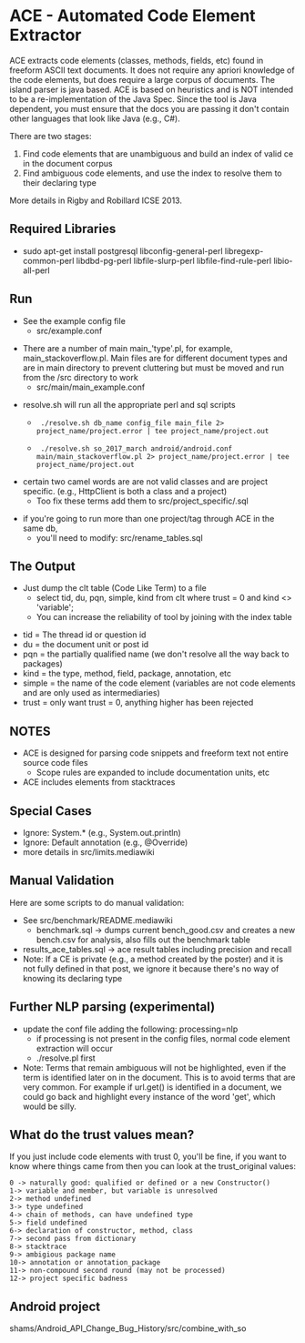=ACE - Automated Code Element Extractor=

ACE extracts code elements (classes, methods, fields, etc) found in freeform ASCII text documents. It does not require any apriori knowledge of the code elements, but does require a large corpus of documents. The island parser is java based. ACE is based on heuristics and is NOT intended to be a re-implementation of the Java Spec. Since the tool is Java dependent, you must ensure that the docs you are passing it don't contain other languages that look like Java (e.g., C#).
 
There are two stages:
# Find code elements that are unambiguous and build an index of valid ce in the document corpus
# Find ambiguous code elements, and use the index to resolve them to their declaring type

More details in Rigby and Robillard ICSE 2013.

==Required Libraries==

* sudo apt-get install postgresql libconfig-general-perl libregexp-common-perl libdbd-pg-perl libfile-slurp-perl libfile-find-rule-perl libio-all-perl

==Run==

* See the example config file
** src/example.conf

*There are a number of main main_'type'.pl, for example, main_stackoverflow.pl. Main files are for different document types and are in main directory to prevent cluttering but must be moved and run from the /src directory to work
**src/main/main_example.conf

* resolve.sh will run all the appropriate perl and sql scripts 
** <pre> ./resolve.sh db_name config_file main_file 2> project_name/project.error | tee project_name/project.out </pre>
** <pre> ./resolve.sh so_2017_march android/android.conf main/main_stackoverflow.pl 2> project_name/project.error | tee project_name/project.out </pre>


* certain two camel words are are not valid classes and are project specific. (e.g., HttpClient is both a class and a project)
** Too fix these terms add them to src/project_specific/<project_name>.sql 

* if you're going to run more than one project/tag through ACE in the same db,
** you'll need to modify: src/rename_tables.sql 



==The Output==
*Just dump the clt table (Code Like Term) to a file
** select tid, du, pqn, simple, kind from clt where trust = 0 and kind <> 'variable';
** You can increase the reliability of tool by joining with the index table 

* tid = The thread id or question id
* du = the document unit or post id
* pqn = the partially qualified name (we don't resolve all the way back to packages)
* kind = the type, method, field, package, annotation, etc
* simple = the name of the code element (variables are not code elements and are only used as intermediaries)
* trust = only want trust = 0, anything higher has been rejected


==NOTES==

* ACE is designed for parsing code snippets and freeform text not entire source code files
** Scope rules are expanded to include documentation units, etc
* ACE includes elements from stacktraces

== Special Cases ==
* Ignore: System.* (e.g., System.out.println)
* Ignore: Default annotation (e.g., @Override)
* more details in src/limits.mediawiki

== Manual Validation ==

Here are some scripts to do manual validation:
* See src/benchmark/README.mediawiki
** benchmark.sql -> dumps current bench_good.csv and creates a new bench.csv for analysis, also fills out the benchmark table
* results_ace_tables.sql -> ace result tables including precision and recall
*Note: If a CE is private (e.g., a method created by the poster) and it is not fully defined in that post, we ignore it because there's no way of knowing its declaring type

== Further NLP parsing (experimental) ==

*update the conf file adding the following: processing=nlp
**if processing is not present in the config files, normal code element extraction will occur
** ./resolve.pl <config file> first 
*Note: Terms that remain ambiguous will not be highlighted, even if the term is identified later on in the document. This is to avoid terms that are very common. For example if url.get() is identified in a document, we could go back and highlight every instance of the word 'get', which would be silly. 

==What do the trust values mean?==

If you just include code elements with trust 0, you'll be fine, if you want to know where things came from then you can look at the trust_original values:

<pre>
0 -> naturally good: qualified or defined or a new Constructor()
1-> variable and member, but variable is unresolved
2-> method undefined
3-> type undefined
4-> chain of methods, can have undefined type 
5-> field undefined
6-> declaration of constructor, method, class
7-> second pass from dictionary
8-> stacktrace
9-> ambigious package name
10-> annotation or annotation_package
11-> non-compound second round (may not be processed)
12-> project specific badness
</pre>

==Android project==
shams/Android_API_Change_Bug_History/src/combine_with_so
